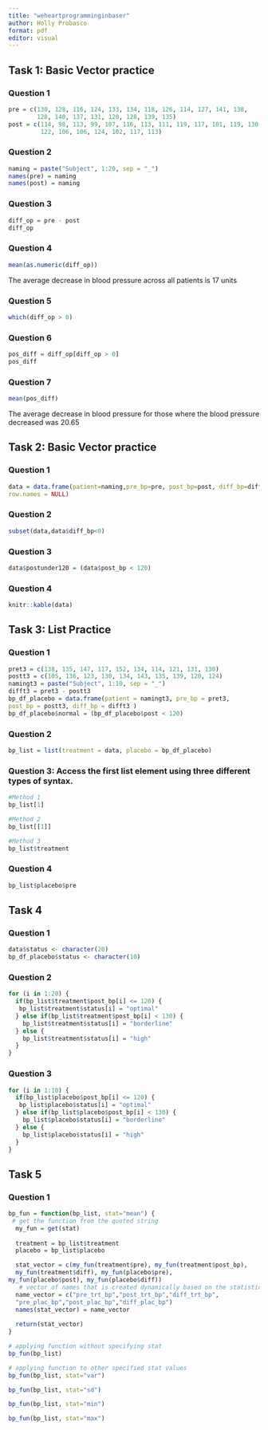 ```yaml
---
title: "weheartprogramminginbaser"
author: Holly Probasco
format: pdf
editor: visual
---
```


## Task 1: Basic Vector practice

### Question 1
```r
pre = c(130, 128, 116, 124, 133, 134, 118, 126, 114, 127, 141, 138, 
        128, 140, 137, 131, 120, 128, 139, 135)
post = c(114, 98, 113, 99, 107, 116, 113, 111, 119, 117, 101, 119, 130, 
         122, 106, 106, 124, 102, 117, 113)
```

### Question 2
```r
naming = paste("Subject", 1:20, sep = "_")
names(pre) = naming
names(post) = naming
```

### Question 3
```r
diff_op = pre - post
diff_op
```

### Question 4

```r
mean(as.numeric(diff_op))
```

The average decrease in blood pressure across all patients is 17 units

### Question 5
```r
which(diff_op > 0)
```

### Question 6
```r
pos_diff = diff_op[diff_op > 0]
pos_diff
```

### Question 7
```r
mean(pos_diff)
```

The average decrease in blood pressure for those where the blood pressure decreased was 20.65

## Task 2: Basic Vector practice

### Question 1

```r
data = data.frame(patient=naming,pre_bp=pre, post_bp=post, diff_bp=diff_op, 
row.names = NULL)
```

### Question 2

```r
subset(data,data$diff_bp<0)
```

### Question 3
```r
data$postunder120 = (data$post_bp < 120)
```

### Question 4

```r
knitr::kable(data)
```

## Task 3: List Practice

### Question 1

```r
pret3 = c(138, 135, 147, 117, 152, 134, 114, 121, 131, 130)
postt3 = c(105, 136, 123, 130, 134, 143, 135, 139, 120, 124)
namingt3 = paste("Subject", 1:10, sep = "_")
difft3 = pret3 - postt3
bp_df_placebo = data.frame(patient = namingt3, pre_bp = pret3, 
post_bp = postt3, diff_bp = difft3 )
bp_df_placebo$normal = (bp_df_placebo$post < 120)
```

### Question 2

```r
bp_list = list(treatment = data, placebo = bp_df_placebo)
```

### Question 3: Access the first list element using three different types of syntax.

```r
#Method 1
bp_list[1]
```

```r
#Method 2
bp_list[[1]]
```

```r
#Method 3
bp_list$treatment
```

### Question 4

```r
bp_list$placebo$pre
```

## Task 4

### Question 1

```r
data$status <- character(20)
bp_df_placebo$status <- character(10)
```

### Question 2
```r
for (i in 1:20) {
  if(bp_list$treatment$post_bp[i] <= 120) {
   bp_list$treatment$status[i] = "optimal"
  } else if(bp_list$treatment$post_bp[i] < 130) {
    bp_list$treatment$status[i] = "borderline"
  } else {
    bp_list$treatment$status[i] = "high"
  }
}
```

### Question 3
```r
for (i in 1:10) {
  if(bp_list$placebo$post_bp[i] <= 120) {
   bp_list$placebo$status[i] = "optimal"
  } else if(bp_list$placebo$post_bp[i] < 130) {
    bp_list$placebo$status[i] = "borderline"
  } else {
    bp_list$placebo$status[i] = "high"
  }
}
```

## Task 5

### Question 1
```r
bp_fun = function(bp_list, stat="mean") {
 # get the function from the quoted string
  my_fun = get(stat)
  
  treatment = bp_list$treatment
  placebo = bp_list$placebo

  stat_vector = c(my_fun(treatment$pre), my_fun(treatment$post_bp),
  my_fun(treatment$diff), my_fun(placebo$pre),
my_fun(placebo$post), my_fun(placebo$diff))
   # vector of names that is created dynamically based on the statistic passed
  name_vector = c("pre_trt_bp","post_trt_bp","diff_trt_bp",
  "pre_plac_bp","post_plac_bp","diff_plac_bp")
  names(stat_vector) = name_vector
  
  return(stat_vector)
}
```

```r
# applying function without specifying stat
bp_fun(bp_list)
```

```r
# applying function to other specified stat values
bp_fun(bp_list, stat="var")
```

```r
bp_fun(bp_list, stat="sd")
```

```r
bp_fun(bp_list, stat="min")
```

```r
bp_fun(bp_list, stat="max")
```

